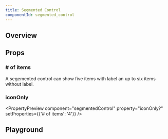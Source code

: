 ```yaml
---
title: Segmented Control
componentId: segmented_control
---
```



## Overview

<Overview component="segmentedControl" />

## Props

<PropertyOverview component="segmentedControl" />

### # of items

A segemented control can show five items with label an up to six items without label.

<PropertyPreview component="segmentedControl" property="# of items" column />

### iconOnly

<PropertyPreview component="segmentedControl" property="iconOnly?" setProperties={{'# of items': '4'}} />

## Playground

<Examples component="segmentedControl" />
